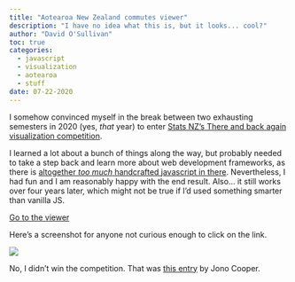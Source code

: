 ```yaml
---
title: "Aotearoa New Zealand commutes viewer"
description: "I have no idea what this is, but it looks... cool?"
author: "David O'Sullivan"
toc: true
categories:
  - javascript
  - visualization
  - aotearoa
  - stuff
date: 07-22-2020
---
```


I somehow convinced myself in the break between two exhausting semesters in 2020 (yes, _that_ year) to enter [Stats NZ's There and back again visualization competition](https://www.stats.govt.nz/2018-census/there-and-back-again-data-visualisation-competition).

I learned a lot about a bunch of things along the way, but probably needed to take a step back and learn more about web development frameworks, as there is [altogether _too much_ handcrafted javascript in there](https://github.com/DOSull/commute-viewer/blob/master/commute-viewer-app/js/app.js). Nevertheless, I had fun and I am reasonably happy with the end result. Also... it still works over four years later, which might not be true if I'd used something smarter than vanilla JS.

[Go to the viewer](https://dosull.github.io/commute-viewer/commute-viewer-app){.button-link target="_blank"}

Here's a screenshot for anyone not curious enough to click on the link.

![](nz-commute-viewer.png)

No, I didn't win the competition. That was [this entry](https://commuter.waka.app/) by Jono Cooper.
